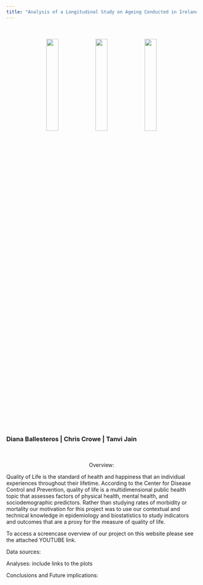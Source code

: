 ```yaml
---
title: "Analysis of a Longitudinal Study on Ageing Conducted in Ireland"
---
```

<br> 
<br> 
<center>
<img src ="images/old_couple_1.jpg" style="width:25%">
<img src ="images/old_couple_3.jpg" style="width:25%">
<img src ="images/old_couple_2.png" style="width:25%">
</center> 
<br> 
<br> 

### Diana Ballesteros | Chris Crowe | Tanvi Jain 
<br>
<br>
<center>
Overview:
</center>
Quality of Life is the standard of health and happiness that an individual experiences throughout their lifetime. According to the Center for Disease Control and Prevention, quality of life is a multidimensional public health topic that assesses factors of physical health, mental health, and sociodemographic predictors. Rather than studying rates of morbidity or mortality our motivation for this project was to use our contextual and technical knowledge in epidemiology and biostatistics to study indicators and outcomes that are a proxy for the measure of quality of life.

To access a screencase overview of our project on this website please see the attached YOUTUBE link.

Data sources:

Analyses:
include links to the plots

Conclusions and Future implications: